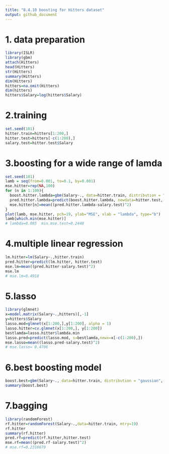 ```yaml
---
title: "8.4.10 boosting for Hitters dataset"
output: github_document
---
```


# 1. data preparation

```R
library(ISLR)
library(gbm)
attach(Hitters)
head(Hitters)
str(Hitters)
summary(Hitters)
dim(Hitters)
hitters=na.omit(Hitters)
dim(hitters)
hitters$Salary=log(hitters$Salary)
```

# 2.training
```R
set.seed(101)
hitter.train=hitters[1:200,]
hitter.test=hitters[-c(1:200),]
salary.test=hitter.test$Salary
```


# 3.boosting for a wide range of lamda
```R
set.seed(101)
lamb = seq(from=0.001, to=0.1, by=0.001)
mse.hitter=rep(NA,100)
for (n in 1:100){
  boost.hitter.lambda=gbm(Salary~., data=hitter.train, distribution = "gaussian", n.trees = 1000, shrinkage = lamb[n])
  pred.hitter.lambda=predict(boost.hitter.lambda, newdata=hitter.test, n.trees = 1000)
  mse.hitter[n]=mean((pred.hitter.lambda-salary.test)^2)
}
plot(lamb, mse.hitter, pch=19, ylab="MSE", xlab = "lambda", type="b")
lamb[which.min(mse.hitter)]
# lambda=0.085  min.mse.test=0.2448
```

# 4.multiple linear regression
```R
lm.hitter=lm(Salary~.,hitter.train)
pred.hitter=predict(lm.hitter, hitter.test)
mse.lm=mean((pred.hitter-salary.test)^2)
mse.lm
# mse.lm=0.4918
```

# 5.lasso
```R
library(glmnet)
x=model.matrix(Salary~.,hitters)[,-1]
y=hitters$Salary
lasso.mod=glmnet(x[1:200,],y[1:200], alpha = 1)
lasso.hitter=cv.glmnet(x[1:200,], y[1:200])
bestlamda=lasso.hitter$lambda.min
lasso.pred=predict(lasso.mod, s=bestlamda,newx=x[-c(1:200),])
mse.lasso=mean((lasso.pred-salary.test)^2)
# mse.lasso= 0.4706
```

# 6.best boosting model
```R
boost.best=gbm(Salary~., data=hitter.train, distribution = "gaussian", n.trees = 1000, shrinkage = 0.085)
summary(boost.best)

```

# 7.bagging
```R
library(randomForest)
rf.hitter=randomForest(Salary~.,data=hitter.train, mtry=19)
rf.hitter
summary(rf.hitter)
pred.rf=predict(rf.hitter,hitter.test)
mse.rf=mean((pred.rf-salary.test)^2)
# mse.rf=0.2316679
```
